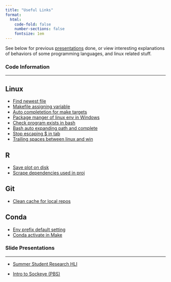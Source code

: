 ```yaml
---
title: "Useful Links"
format:
  html:
    code-fold: false
    number-sections: false
    fontsize: 1em
---
```


See below for previous [presentations](#presentations) done, or view interesting explanations of behaviors of some programming languages, and linux related stuff.

### Code Information

---

::: {.panel-tabset}

## Linux


  - [Find newest file](https://stackoverflow.com/questions/5885934/bash-function-to-find-newest-file-matching-pattern)
  - [Makefile assigning variable](https://stackoverflow.com/questions/2019989/how-to-assign-the-output-of-a-command-to-a-makefile-variable)
  - [Auto completetion for make targets](https://stackoverflow.com/questions/4188324/bash-completion-of-makefile-target)
  - [Package manger of linux env in Windows](https://stackoverflow.com/questions/32712133/package-management-in-git-for-windows-git-bash)
  - [Check program exists in bash](https://stackoverflow.com/questions/592620/how-can-i-check-if-a-program-exists-from-a-bash-script)
  - [Bash auto expanding path and complete](https://askubuntu.com/questions/41891/bash-auto-complete-for-environment-variables)
  - [Stop escaping $ in tab](https://askubuntu.com/questions/70750/how-to-get-bash-to-stop-escaping-during-tab-completion)
  - [Trailing spaces between linux and win](https://stackoverflow.com/questions/11616835/r-command-not-found-bashrc-bash-profile)

## R

  - [Save plot on disk](https://stackoverflow.com/questions/7144118/how-to-save-a-plot-as-image-on-the-disk)
  - [Scrape dependencies used in proj](https://tilburgsciencehub.com/building-blocks/automate-and-execute-your-work/automate-your-workflow/auto-install-r-packages/)

##  Git
  - [Clean cache for local repos](https://stackoverflow.com/questions/1183769/git-status-takes-a-long-time-to-complete)

## Conda
  - [Env prefix default setting](https://stackoverflow.com/questions/60122569/how-to-revert-back-to-default-behavior-of-env-prompt-parameter-in-condarc)
  - [Conda activate in Make](https://stackoverflow.com/questions/53382383/makefile-cant-use-conda-activate)

:::

### Slide Presentations

---

- [Summer Student Research HLI](https://tonyliang19.github.io/ssrip_2023/#1)

- [Intro to Sockeye (PBS)](https://tonyliang19.github.io/arc-sockeye/#1)
